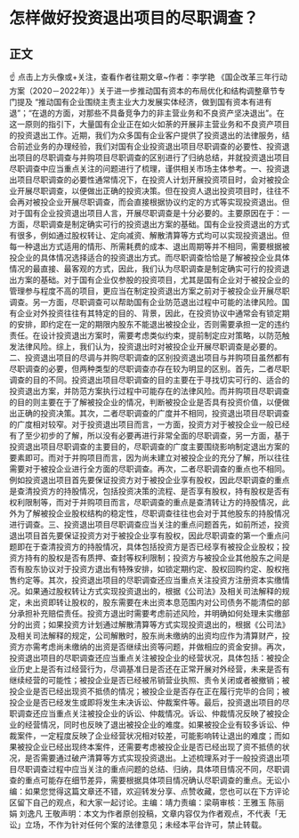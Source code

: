 # 怎样做好投资退出项目的尽职调查？
## 正文
☝ 点击上方头像或+关注，查看作者往期文章~作者：李学艳 《国企改革三年行动方案（2020－2022年）》关于进一步推动国有资本的布局优化和结构调整章节专门提及 “推动国有企业围绕主责主业大力发展实体经济，做到国有资本有进有退”；“在退的方面，对那些不具备竞争力的非主营业务和不良资产坚决退出”。在这一原则的指引下，大量国有企业正在如火如荼的开展非主营业务和不良资产项目的投资退出工作。近期，我们为众多国有企业客户提供了投资退出的法律服务，结合前述业务的办理经验，我们对国有企业投资退出项目尽职调查的必要性、投资退出项目的尽职调查与并购项目尽职调查的区别进行了归纳总结，并就投资退出项目尽职调查中应当重点关注的问题进行了梳理，谨供相关市场主体参考。一、投资退出项目尽职调查的必要性通常情况下，在投资人计划开展投资项目时，会对被投企业开展尽职调查，以便做出正确的投资决策。但在投资人退出投资项目时，往往不会再对被投企业开展尽职调查，而会直接根据协议约定的方式等实现投资退出。但对于国有企业投资退出项目人言，开展尽职调查是十分必要的。主要原因在于：一方面，尽职调查是制定确实可行的投资退出方案的基础。国有企业投资退出的方式有很多，例如通过股权转让、定向减资、解散清算等方式均可以实现投资退出。但每一种退出方式适用的情形、所需耗费的成本、退出周期等并不相同，需要根据被投企业的具体情况选择适合的投资退出方式。而尽职调查恰恰是了解被投企业具体情况的最直接、最客观的方式，因此，我们认为尽职调查是制定确实可行的投资退出方案的基础。对于国有企业仅参股的投资项目，尤其是国有企业对于被投企业的管理参与程度不高的项目，更应当在制定投资退出方案之前对于被投企业开展尽职调查。另一方面，尽职调查可以帮助国有企业防范退出过程中可能的法律风险。国有企业对外投资往往有其特定的目的、背景，因此，在投资协议中通常会有锁定期的安排，即约定在一定的期限内股东不能退出被投企业，否则需要承担一定的违约责任。在设计投资退出方案时，需要考虑类似约束，提前制定应对策略，以防范触发法律风险。综上，我们认为，投资退出时对被投企业开展尽职调查是必要的。二、投资退出项目的尽调与并购尽职调查的区别投资退出项目与并购项目虽然都有尽职调查的必要，但两种类型的尽职调查亦存在较为明显的区别。首先，二者尽职调查的目的不同。投资退出项目尽职调查的目的主要在于寻找切实可行的、适合的投资退出方案，并防范方案执行过程中可能存在的法律风险。而并购项目尽职调查的目的则主要在于了解被投企业的情况，判断被投企业是否具有投资价值，以便做出正确的投资决策。其次，二者尽职调查的广度并不相同，投资退出项目尽职调查的广度相对较窄。对于投资退出项目而言，一方面，投资方对于被投企业一般已经有了至少初步的了解，所以没有必要再进行非常全面的尽职调查，另一方面，基于投资退出项目尽职调查的主要目的，尽职调查的广度主要围绕影响制定退出方案的要素即可。而对于并购项目而言，因为尚未建立对被投企业的充分了解，所以往往需要对于被投企业进行全方面的尽职调查。再次，二者尽职调查的重点也不相同。例如投资退出项目首先要保证投资方对于被投企业享有股权，因此尽职调查的重点是查清投资方的持股情况，包括投资决策的流程、是否享有股权，持有股权是否有权利限制等，而对于并购项目而言，尽职调查的重点是查清转让方的持股情况，此外为了解被投企业股权结构的稳定性，尽职调查往往也会对于其他股东的持股情况进行调查。三、投资退出项目尽职调查应当关注的重点问题首先，如前所述，投资退出项目首先要保证投资方对于被投企业享有股权，因此尽职调查的第一个重点问题即在于查清投资方的持股情况，具体包括投资方是否已经享有被投企业股权；投资方持有的股权是否有质押、查封等权利限制；投资方与被投企业其他股东之间是否有股东协议对于投资方退出有特殊安排，如锁定期约定、股权回购约定、股权拖售约定等。其次，投资退出项目的尽职调查还应当重点关注投资方注册资本实缴情况。如果通过股权转让方式实现投资退出的，根据《公司法》及相关司法解释的规定，未出资即转让股权的，股东需要在未出资本息范围内对公司债务不能清偿的部分承担补充赔偿责任。投资方退出时需要考虑前述风险，并明确如何处理未实缴部分的出资；如果投资方计划通过解散清算等方式实现投资退出的，根据《公司法》及相关司法解释的规定，公司解散时，股东尚未缴纳的出资均应作为清算财产，投资方亦需考虑尚未缴纳的出资是否继续出资等问题，并做相应的资金安排。再次，投资退出项目的尽职调查还应当重点关注被投企业的经营状况，具体包括：被投企业历史上是否有过经营行为，尽调基准日是否还在正常开展对外经营，未来是否有继续经营的可能性；被投企业是否已经被吊销营业执照、责令关闭或者被撤销；被投企业是否已经出现资不抵债的情况；被投企业是否存在正在履行完毕的合同；被投企业是否已经发生或即将发生未决诉讼、仲裁案件等。最后，投资退出项目的尽职调查还应当重点关注被投企业的诉讼、仲裁情况。诉讼、仲裁情况反映了被投企业的经营情况，同时也反映了退出被投企业的难度。如果被投企业有较多诉讼、仲裁案件，一定程度反映了企业经营状况相对较差，可能影响转让退出的难度；而如果被投企业已经出现终本案件，还需要考虑被投企业是否已经出现了资不抵债的状况，是否需要通过破产清算等方式实现投资退出。上述梳理系对于一般投资退出项目尽职调查过程中应当关注的重点问题的总结、归纳，具体项目情况不同，尽职调查的重点可能存在细节差异，需要根据具体项目情况确认尽职调查的重点。无讼小编：如果您觉得这篇文章还不错，欢迎转发分享、点赞收藏，您也可以在下方评论区留下自己的观点，和大家一起讨论。主编：靖力责编：梁萌审核：王雅玉 陈丽娟 刘逸凡 王敬声明：本文为作者原创投稿，文章内容仅为作者观点，不代表「无讼」立场，不作为针对任何个案的法律意见；未经本平台许可，禁止转载。